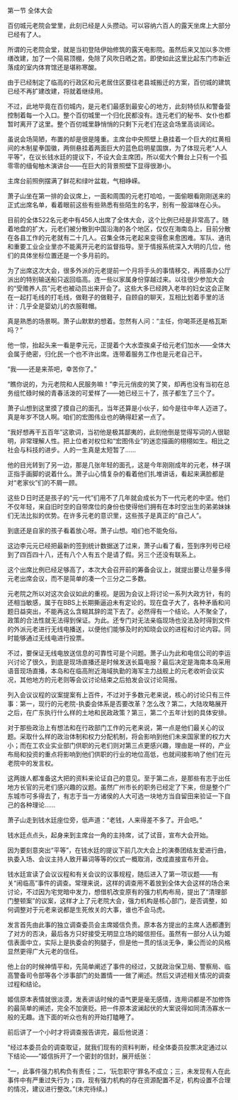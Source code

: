 

第一节 全体大会

百仞城元老院会堂里，此刻已经是人头攒动。可以容纳六百人的露天坐席上大部分已经有了人。

所谓的元老院会堂，就是当初登陆伊始修筑的露天电影院。虽然后来又加以多次修缮改建，加了一个简易顶棚，免除了风吹日晒之苦。即使如此这里比起东门市新近落成的室内体育馆还是堪称寒酸。

由于已经制定了临高的行政区和元老居住区要往老县城搬迁的方案，百仞城的建筑已经不再扩建改建，将就着继续用。

不过，此地毕竟在百仞城内，是元老们最感到最安心的地方，此刻特侦队和警备营控制着每一个入口。整个百仞城里一个归化民都没有。连元老们的秘书、女仆也都暂时离开了这里。整个百仞城里静悄悄的只剩下元老们在这会场里高谈阔论。

虽说会场简陋，布置的却是很是隆重。主席台中央照壁上悬挂着一个巨大的红黄相间的木制星拳国徽，两侧悬挂着两面巨大的蓝色启明星国旗，为了体现元老“人人平等”，在议长钱水廷的提议下，不设大会主席团，所以偌大个舞台上只有一个孤零零的缅甸柚木演讲台――在巨大的背景照壁下显得很渺小。

主席台前照例摆满了鲜花和绿叶盆栽，气相峥嵘。

萧子山坐在第一排的会议席上，一面和周围的元老打哈哈，一面偷眼看刚刚送来的正式出席名单，看着眼前这些有些熟悉有些陌生的名字，别有一股滋味在心头。

目前的全体522名元老中有456人出席了全体大会，这个比例已经是非常高了。随着地盘的扩大，元老们被分散到中国沿海的各个地区，仅仅在海南岛上，目前分散在各县工作的元老就有二十几人。召集全体元老起来变得愈来愈困难。军队、通讯和重要工业企业里亦不能离开元老的监督指导。至于情报系统深入大明的几位，他们的具体坐标位置还是一个多月前的。

为了出席这次大会，很多外派的元老提前一个月将手头的事情移交，再搭乘办公厅派出的特别输送船只返回临高。连一些以家属身份穿越过来。以往很少参加大会的“受赡养人员”元老也被动员出来开会了。这些大多已经跨入老年的妇女这会正聚在一起打毛线的打毛线，做鞋子的做鞋子，自顾自的聊天，互相比划着手里的活计：几乎全是婴幼儿的衣服鞋帽。

真是熟悉的场景啊。萧子山默默的想着。忽然有人问：“主任，你喝茶还是格瓦斯吗？”

他一惊，抬起头来一看是李元元，正提着个大水壶挨桌子给元老们加水――全体大会属于绝密，归化民一个也不许出席。连带着服务工作也是元老自己干。

“我――还是来茶吧，幸苦你了。”

“瞧你说的，为元老院和人民服务嘛！”李元元俏皮的笑了笑，却再也没有当初在总务组忙碌时候的青春活泼的可爱样了――她已经三十了，孩子都生了三个了。

萧子山想到这里摸了摸自己的面孔，当年还算是小伙子，如今是往中年人迈进了。真是年岁不饶人啊。咱们的宏图伟业也的确得赶紧一点了。

“我好想再干五百年”这歌词，当初他是极其鄙夷的，此刻他倒是觉得写词的人很聪明，非常理解人性。把上位者对权位和“宏图伟业”的迷恋描画的栩栩如生。相比之社会与科技的进步。人的一生真是太短暂了……

他的目光转到了另一边，那是几张年轻的面孔，这是今年刚刚成年的元老，林子琪正指手画脚的说着什么。萧子山心情复杂的看着他们扎堆讲话，看起来满脸都是对“老家伙”们的不屑一顾。

这些Ｄ日时还是孩子的“元一代”们用不了几年就会成长为下一代元老的中坚。他们不仅年轻，来自旧时空的自带席位的身份也使得他们拥有在本时空出生的弟弟妹妹们无法比拟的优势。在许多元老的意识里，这些孩子是真正的“自己人”。

到底还是自家的孩子看着放心呀。萧子山想。咱们也不能免俗。

这边李元元已经把最新的签到统计数据送了过来，萧子山看了看，签到序列号已经到了四百四十八，还有八个人有五个是请了假。另三个还没有联系上。

这个出席比例已经足够高了，本次大会召开前的筹备会议上，就提出要让尽量多得元老出席会议，而不是简单的凑一个三分之二多数。

元老院之所以对这次会议如此的重视。是因为会议上将讨论一系列大政方针，有的还相当敏感，属于在BBS上长期撕逼迫未有定论的。现在盘子大了，各种矛盾和问题日益突出，不能再这么含糊其辞的混下去了。必然得有一个结论。人不聚全了，政策的合法性就无法得到保证。为此。还专门对无法亲临现场也没法及时得到文件的外派元老进行无线电播送，以便他们能够及时的知晓会议的进程和讨论内容。同时能够通过无线电进行投票。

不过，要保证无线电放送信息的可靠性可是个问题。萧子山为此和电信公司的李运兴讨论了很久，到底是现场直播还是时候发送长篇电报？最后决定是海南本岛采用语音现场直播，本岛和在临高附近海域执勤的海军主力战舰上的元老收听会议实况，其他地方的元老则等会议讨论结束之后拍发会议讨论简报。

列入会议议程的议案提案有上百件，不过对于多数元老来说，核心的讨论只有三件事：第一，现行的元老院-执委会体系是否要改革？怎么改？第二，大陆攻略展开之后，在广东执行什么样的土地和民政政策？第三，第二个五年计划的具体安排。

对于那些政治上有想法和在行政部门工作的元老来说，第一点是他们最关心的议题。采取什么样的政治体制和权力分配机制，将会影响到他们未来国家里的权力大小；而在工农业实业部门供职的元老们则对第三点更感兴趣，理由是一样的，产业布局和投资的重点将影响到他们供职的行业的地位高低，也就间接影响了他们在元老院中的发言权。

这两拨人都准备这大把的资料来论证自己的意见。至于第二点，是那些有志于出任地方长官的元老们感兴趣的议题。虽然广州市长的职务已经定了下来，但是整个广东城市可多得去了，有志于当一方诸侯的人大可选一块地方当自留田来验证一下自己的各种理论……

萧子山走到钱水廷座位旁，低声道：“老钱，人来得差不多了。开会吧。”

钱水廷点点头，起身来到主席台一角的主持席，试了试音，宣布大会开始。

因为要刻意突出“平等”，在钱水廷的提议下前几次大会上的演奏团结友爱进行曲，执委入场、会议主持人致开幕词等等的仪式一概取消，改成直接宣布开会。

钱水廷宣读了会议议程和有关会议的议事规程，随后进入了第一项议题――有关“闹临高”事件的调查。常理来说，这样的调查用不着放到全体大会这样的场合来讨论，不过因为宅党暗中发力，想借机改变原有的强力机构布局，提出了“清理部门整顿案”的议案，这样才上了元老院大会，强力机构是核心部门，是否调整，如何调整对于元老来说都是生死攸关的大事，谁也不会马虎。

发言首先由此事的独立调查委员会主席姬信负责。原本各方提出的主席人选都遭到了对方的否决，最后各方只好接受无明显立场的姬信担任。虽然有一部分人认为姬信表面中立，实际上是执委会的狗腿子，但是他一贯的恬淡无争，秉公而论的风格显然更得广大元老的信任。

他上台的时候神情平和，先简单阐述了事件的经过，又就政治保卫局、警察局、临高警备司令部等各个涉事部门的处置情一一做了阐述。然后又讲述相关情况的调查过程和结论。

姬信原本表情就很淡漠，发表讲话时候的语气更是毫无感情，连用词都是不加修饰的最简单的阐述，完全不加褒贬。把一件原本波澜起伏的大案说得如同清汤寡水一般的无趣。连下面的听众也有的开始打瞌睡了。

前后讲了一个小时才将调查报告讲完，最后他说道：

“经过本委员会的调查取证，就我们现有的资料判断，经全体委员投票决定通过以下结论――”姬信拆开了一个密封的信封，展开纸张：

“一，此事件强力机构负有责任；二，‘玩忽职守’罪名不成立；三，未发现有人在此事件中有严重过失行为；四，现有强力机构的存在资源配置不足，机构设置不合理的情况，建议进行整改。”(未完待续。)

